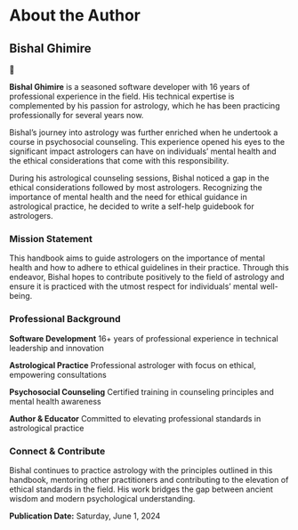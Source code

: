 # About the Author {.unnumbered}

::: {.author-container}

::: {.author-profile}

## Bishal Ghimire

::: {.author-image-placeholder}
🌟
:::

::: {.author-bio}

**Bishal Ghimire** is a seasoned software developer with 16 years of professional experience in the field. His technical expertise is complemented by his passion for astrology, which he has been practicing professionally for several years now.

Bishal's journey into astrology was further enriched when he undertook a course in psychosocial counseling. This experience opened his eyes to the significant impact astrologers can have on individuals' mental health and the ethical considerations that come with this responsibility.

During his astrological counseling sessions, Bishal noticed a gap in the ethical considerations followed by most astrologers. Recognizing the importance of mental health and the need for ethical guidance in astrological practice, he decided to write a self-help guidebook for astrologers.

:::

:::

::: {.author-mission}

### **Mission Statement**

This handbook aims to guide astrologers on the importance of mental health and how to adhere to ethical guidelines in their practice. Through this endeavor, Bishal hopes to contribute positively to the field of astrology and ensure it is practiced with the utmost respect for individuals' mental well-being.

:::

::: {.author-expertise}

### **Professional Background**

::: {.expertise-grid}

::: {.expertise-item}
**Software Development**
16+ years of professional experience in technical leadership and innovation
:::

::: {.expertise-item}
**Astrological Practice**
Professional astrologer with focus on ethical, empowering consultations
:::

::: {.expertise-item}
**Psychosocial Counseling**
Certified training in counseling principles and mental health awareness
:::

::: {.expertise-item}
**Author & Educator**
Committed to elevating professional standards in astrological practice
:::

:::

:::

::: {.author-contact}

### **Connect & Contribute**

Bishal continues to practice astrology with the principles outlined in this handbook, mentoring other practitioners and contributing to the elevation of ethical standards in the field. His work bridges the gap between ancient wisdom and modern psychological understanding.

**Publication Date:** Saturday, June 1, 2024

:::

:::
